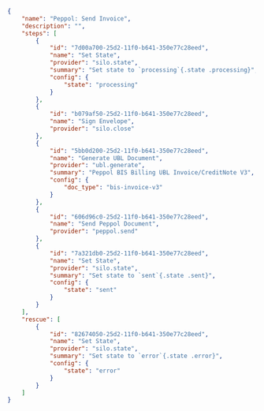 ```json
{
    "name": "Peppol: Send Invoice",
    "description": "",
    "steps": [
        {
            "id": "7d00a700-25d2-11f0-b641-350e77c28eed",
            "name": "Set State",
            "provider": "silo.state",
            "summary": "Set state to `processing`{.state .processing}",
            "config": {
                "state": "processing"
            }
        },
        {
            "id": "b079af50-25d2-11f0-b641-350e77c28eed",
            "name": "Sign Envelope",
            "provider": "silo.close"
        },
        {
            "id": "5bb0d200-25d2-11f0-b641-350e77c28eed",
            "name": "Generate UBL Document",
            "provider": "ubl.generate",
            "summary": "Peppol BIS Billing UBL Invoice/CreditNote V3",
            "config": {
                "doc_type": "bis-invoice-v3"
            }
        },
        {
            "id": "606d96c0-25d2-11f0-b641-350e77c28eed",
            "name": "Send Peppol Document",
            "provider": "peppol.send"
        },
        {
            "id": "7a321db0-25d2-11f0-b641-350e77c28eed",
            "name": "Set State",
            "provider": "silo.state",
            "summary": "Set state to `sent`{.state .sent}",
            "config": {
                "state": "sent"
            }
        }
    ],
    "rescue": [
        {
            "id": "82674050-25d2-11f0-b641-350e77c28eed",
            "name": "Set State",
            "provider": "silo.state",
            "summary": "Set state to `error`{.state .error}",
            "config": {
                "state": "error"
            }
        }
    ]
}
```